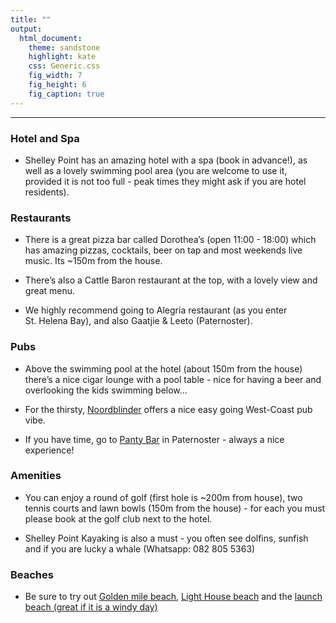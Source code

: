 ```yaml
---
title: ""
output:
  html_document:
    theme: sandstone
    highlight: kate
    css: Generic.css
    fig_width: 7
    fig_height: 6
    fig_caption: true
---
```


***

### Hotel and Spa

* Shelley Point has an amazing hotel with a spa (book in advance!), as well as a lovely swimming pool area (you are welcome to use it, provided it is not too full - peak times they might ask if you are hotel residents).

### Restaurants

* There is a great pizza bar called Dorothea's (open 11:00 - 18:00) which has amazing pizzas, cocktails, beer on tap and most weekends live music. Its ~150m from the house. 

* There's also a Cattle Baron restaurant at the top, with a lovely view and great menu.

* We highly recommend going to Alegria restaurant (as you enter St. Helena Bay), and also Gaatjie & Leeto (Paternoster).

### Pubs

* Above the swimming pool at the hotel (about 150m from the house) there's a nice cigar lounge with a pool table - nice for having a beer and overlooking the kids swimming below...

* For the thirsty, [Noordblinder](https://goo.gl/maps/nCvzuv2CW468daEs9) offers a nice easy going West-Coast pub vibe.

* If you have time, go to [Panty Bar](https://goo.gl/maps/cDQva4kc9SjL3pj67) in Paternoster - always a nice experience!

### Amenities

* You can enjoy a round of golf (first hole is ~200m from house), two tennis courts and lawn bowls (150m from the house) - for each you must please book at the golf club next to the hotel.

* Shelley Point Kayaking is also a must - you often see dolfins, sunfish and if you are lucky a whale (Whatsapp: 082 805 5363)

### Beaches

* Be sure to try out [Golden mile beach](https://goo.gl/maps/GsC7KPvfA5DCc3s88), [Light House beach](https://goo.gl/maps/vzUAc24WbHjdLi7X8) and the [launch beach (great if it is a windy day)](https://goo.gl/maps/Qt3m2vcvth4TatUw7)


